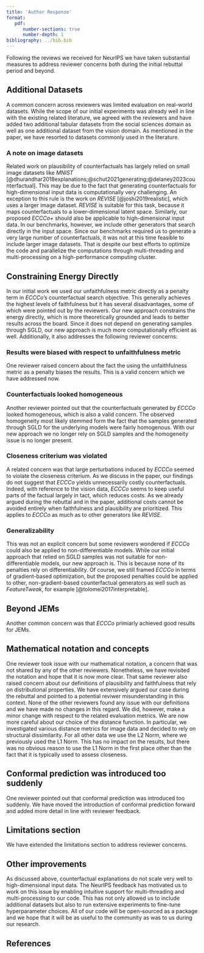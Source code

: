 ```yaml
---
title: 'Author Response'
format: 
   pdf:
      number-sections: true
      number-depth: 1
bibliography: ../bib.bib
---
```


Following the reviews we received for NeurIPS we have taken substantial measures to address reviewer concerns both during the initial rebuttal period and beyond. 

## Additional Datasets

A common concern across reviewers was limited evaluation on real-world datasets. While the scope of our initial experiments was already well in line with the existing related literature, we agreed with the reviewers and have added two additional tabular datasets from the social sciences domain as well as one additional dataset from the vision domain. As mentioned in the paper, we have resorted to datasets commonly used in the literature. 

### A note on image datasets

Related work on plausibility of counterfactuals has largely relied on small image datasets like *MNIST* [@dhurandhar2018explanations;@schut2021generating;@delaney2023counterfactual]. This may be due to the fact that generating counterfactuals for high-dimensional input data is computationally very challenging. An exception to this rule is the work on *REVISE* [@joshi2019realistic], which uses a larger image dataset. *REVISE* is suitable for this task, because it maps counterfactuals to a lower-dimensional latent space. Similarly, our proposed *ECCCo+* should also be applicable to high-dimensional input data. In our benchmarks, however, we include other generators that search directly in the input space. Since our benchmarks required us to generate a very large number of counterfactuals, it was not at this time feasible to include larger image datasets. That is despite our best efforts to optimize the code and parallelize the computations through multi-threading and multi-processing on a high-performance computing cluster. 

## Constraining Energy Directly

In our initial work we used our unfaithfulness metric directly as a penalty term in *ECCCo*'s counterfactual search objective. This generally achieves the highest levels of faithfulness but it has several disadvantages, some of which were pointed out by the reviewers. Our new approach constrains the energy directly, which is more theoretically grounded and leads to better results across the board. Since it does not depend on generating samples through SGLD, our new approach is much more computationally efficient as well. Additionally, it also addresses the following reviewer concerns:

### Results were biased with respect to unfaithfulness metric

One reviewer raised concern about the fact the using the unfaithfulness metric as a penalty biases the results. This is a valid concern which we have addressed now.

### Counterfactuals looked homogeneous

Another reviewer pointed out that the counterfactuals generated by *ECCCo* looked homogeneous, which is also a valid concern. The observed homogeneity most likely stemmed form the fact that the samples generated through SGLD for the underlying models were fairly homogenous. With our new approach we no longer rely on SGLD samples and the homogeneity issue is no longer present. 

### Closeness criterium was violated

A related concern was that large perturbations induced by *ECCCo* seemed to violate the closeness criterium. As we discuss in the paper, our findings do not suggest that *ECCCo* yields unnecessarily costly counterfactuals. Indeed, with reference to the vision data, *ECCCo* seems to keep useful parts of the factual largely in tact, which reduces costs. As we already argued during the rebuttal and in the paper, additional costs cannot be avoided entirely when faithfulness and plausibility are prioritized. This applies to *ECCCo* as much as to other generators like *REVISE*.

### Generalizability

This was not an explicit concern but some reviewers wondered if *ECCCo* could also be applied to non-differentiable models. While our initial approach that relied on SGLD samples was not suitable for non-differentiable models, our new approach is. This is because none of its penalties rely on differentiability. Of course, we still framed *ECCCo* in terms of gradient-based optimization, but the proposed penalties could be applied to other, non-gradient-based counterfactual generators as well such as *FeatureTweak*, for example [@tolomei2017interpretable]. 

## Beyond JEMs

Another common concern was that *ECCCo* primiarly achieved good results for JEMs. 

## Mathematical notation and concepts

One reviewer took issue with our mathematical notation, a concern that was not shared by any of the other reviewers. Nonetheless, we have revisited the notation and hope that it is now more clear. That same reviewer also raised concern about our definitions of plausibility and faithfulness that rely on distributional properties. We have extensively argued our case during the rebuttal and pointed to a potential reviwer misunderstanding in this context. None of the other reviewers found any issue with our definitions and we have made no changes in this regard. We did, however, make a minor change with respect to the related evaluation metrics. We are now more careful about our choice of the distance function. In particular, we investigated various distance metrics for image data and decided to rely on structural dissimilarity. For all other data we use the L2 Norm, where we previously used the L1 Norm. This has no impact on the results, but there was no obvious reason to use the L1 Norm in the first place other than the fact that it is typically used to assess closeness. 

## Conformal prediction was introduced too suddenly

One reviewer pointed out that conformal prediction was introduced too suddenly. We have moved the introduction of conformal prediction forward and added more detail in line with reviewer feedback.

## Limitations section

We have extended the limitations section to address reviewer concerns.

## Other improvements

As discussed above, counterfactual explanations do not scale very well to high-dimensional input data. The NeurIPS feedback has motivated us to work on this issue by enabling intuitive support for multi-threading and multi-processing to our code. This has not only allowed us to include additional datasets but also to run extensive experiments to fine-tune hyperparameter choices. All of our code will be open-sourced as a package and we hope that it will be as useful to the community as was to us during our research.

## References
   